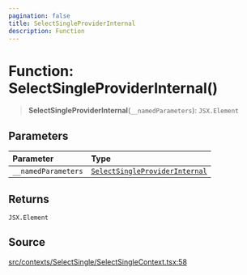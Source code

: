 ```yaml
---
pagination: false
title: SelectSingleProviderInternal
description: Function
---
```


# Function: SelectSingleProviderInternal()

> **SelectSingleProviderInternal**(`__namedParameters`): `JSX.Element`

## Parameters

| Parameter | Type |
| :------ | :------ |
| `__namedParameters` | [`SelectSingleProviderInternal`](/api/latest/functions/SelectSingleProviderInternal.mdx) |

## Returns

`JSX.Element`

## Source

[src/contexts/SelectSingle/SelectSingleContext.tsx:58](https://github.com/gpbl/react-day-picker/blob/575f9be39/src/contexts/SelectSingle/SelectSingleContext.tsx#L58)
